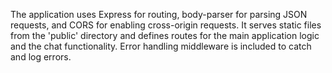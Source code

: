 The application uses Express for routing, body-parser for parsing JSON requests, and CORS for enabling cross-origin requests. It serves static files from the 'public' directory and defines routes for the main application logic and the chat functionality. Error handling middleware is included to catch and log errors.